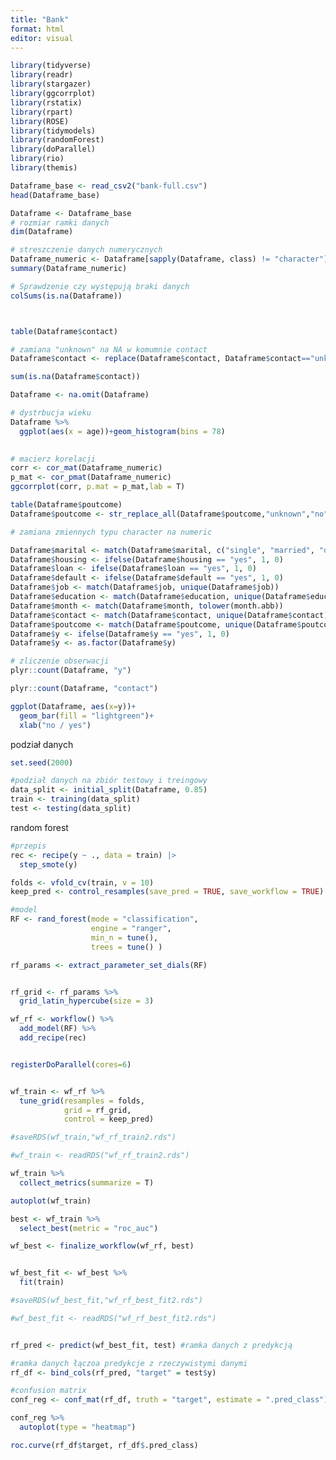 ```yaml
---
title: "Bank"
format: html
editor: visual
---
```


```r
library(tidyverse)
library(readr)
library(stargazer)
library(ggcorrplot)
library(rstatix)
library(rpart)
library(ROSE)
library(tidymodels)
library(randomForest)
library(doParallel)
library(rio)
library(themis)
```

```r
Dataframe_base <- read_csv2("bank-full.csv")
head(Dataframe_base)

Dataframe <- Dataframe_base
# rozmiar ramki danych
dim(Dataframe)

# streszczenie danych numerycznych
Dataframe_numeric <- Dataframe[sapply(Dataframe, class) != "character"]
summary(Dataframe_numeric)


```

```r
# Sprawdzenie czy występują braki danych 
colSums(is.na(Dataframe))



table(Dataframe$contact)

# zamiana "unknown" na NA w komumnie contact
Dataframe$contact <- replace(Dataframe$contact, Dataframe$contact=="unknown", NA)

sum(is.na(Dataframe$contact))

Dataframe <- na.omit(Dataframe)
```

```r
# dystrbucja wieku
Dataframe %>% 
  ggplot(aes(x = age))+geom_histogram(bins = 78)
  
```

```r
# macierz korelacji
corr <- cor_mat(Dataframe_numeric)
p_mat <- cor_pmat(Dataframe_numeric)
ggcorrplot(corr, p.mat = p_mat,lab = T)
```

```r

table(Dataframe$poutcome)
Dataframe$poutcome <- str_replace_all(Dataframe$poutcome,"unknown","no")

# zamiana zmiennych typu character na numeric

Dataframe$marital <- match(Dataframe$marital, c("single", "married", "divorced"))
Dataframe$housing <- ifelse(Dataframe$housing == "yes", 1, 0)
Dataframe$loan <- ifelse(Dataframe$loan == "yes", 1, 0)
Dataframe$default <- ifelse(Dataframe$default == "yes", 1, 0)
Dataframe$job <- match(Dataframe$job, unique(Dataframe$job))
Dataframe$education <- match(Dataframe$education, unique(Dataframe$education))
Dataframe$month <- match(Dataframe$month, tolower(month.abb))
Dataframe$contact <- match(Dataframe$contact, unique(Dataframe$contact))
Dataframe$poutcome <- match(Dataframe$poutcome, unique(Dataframe$poutcome))
Dataframe$y <- ifelse(Dataframe$y == "yes", 1, 0)
Dataframe$y <- as.factor(Dataframe$y)


```

```r
# zliczenie obserwacji
plyr::count(Dataframe, "y")

plyr::count(Dataframe, "contact")

ggplot(Dataframe, aes(x=y))+
  geom_bar(fill = "lightgreen")+
  xlab("no / yes")

```

podział danych

```r
set.seed(2000)

#podział danych na zbiór testowy i treingowy
data_split <- initial_split(Dataframe, 0.85)
train <- training(data_split)
test <- testing(data_split)


```



random forest

```r
#przepis
rec <- recipe(y ~ ., data = train) |> 
  step_smote(y)

folds <- vfold_cv(train, v = 10)
keep_pred <- control_resamples(save_pred = TRUE, save_workflow = TRUE)

#model
RF <- rand_forest(mode = "classification",
                  engine = "ranger",
                  min_n = tune(),
                  trees = tune() )

rf_params <- extract_parameter_set_dials(RF)


rf_grid <- rf_params %>% 
  grid_latin_hypercube(size = 3)

wf_rf <- workflow() %>% 
  add_model(RF) %>% 
  add_recipe(rec)


registerDoParallel(cores=6)


wf_train <- wf_rf %>% 
  tune_grid(resamples = folds,
            grid = rf_grid,
            control = keep_pred)

#saveRDS(wf_train,"wf_rf_train2.rds")

#wf_train <- readRDS("wf_rf_train2.rds")

wf_train %>% 
  collect_metrics(summarize = T)

autoplot(wf_train)

best <- wf_train %>% 
  select_best(metric = "roc_auc")

wf_best <- finalize_workflow(wf_rf, best)


wf_best_fit <- wf_best %>% 
  fit(train)

#saveRDS(wf_best_fit,"wf_rf_best_fit2.rds")

#wf_best_fit <- readRDS("wf_rf_best_fit2.rds")


rf_pred <- predict(wf_best_fit, test) #ramka danych z predykcją

#ramka danych łączoa predykcje z rzeczywistymi danymi
rf_df <- bind_cols(rf_pred, "target" = test$y)

#confusion matrix
conf_reg <- conf_mat(rf_df, truth = "target", estimate = ".pred_class")

conf_reg %>%
  autoplot(type = "heatmap")

roc.curve(rf_df$target, rf_df$.pred_class)
```

